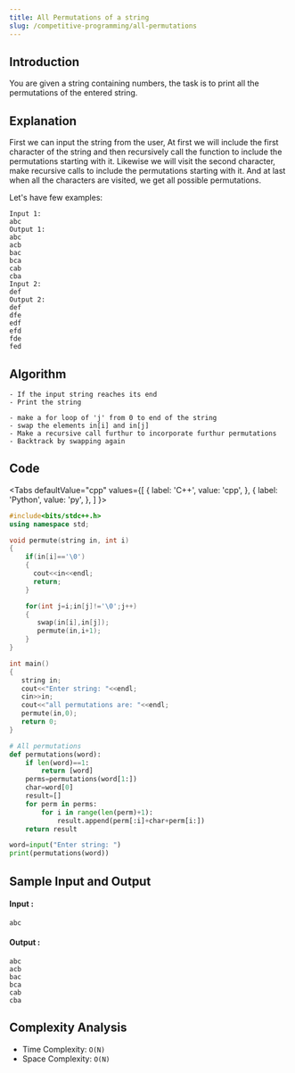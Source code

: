 ```yaml
---
title: All Permutations of a string
slug: /competitive-programming/all-permutations
---
```


## Introduction

You are given a string containing numbers, the task is to print all the permutations of the entered string. 

## Explanation 

First we can input the string from the user,
At first we will include the first character of the string and then recursively call the function to include the permutations starting with it.
Likewise we will visit the second character, make recursive calls to include the permutations starting with it.
And at last when all the characters are visited, we get all possible permutations.

Let's have few examples: 
```
Input 1:
abc
Output 1:
abc
acb
bac
bca
cab
cba
Input 2:
def
Output 2:
def
dfe
edf
efd
fde
fed
```

## Algorithm

    - If the input string reaches its end
	- Print the string

    - make a for loop of 'j' from 0 to end of the string
	- swap the elements in[i] and in[j]
	- Make a recursive call furthur to incorporate furthur permutations
	- Backtrack by swapping again

## Code


<Tabs
  defaultValue="cpp"
  values={[
    { label: 'C++', value: 'cpp', },
    { label: 'Python', value: 'py', },
  ]
}>
<TabItem value="cpp">

```cpp
#include<bits/stdc++.h>
using namespace std;

void permute(string in, int i)
{
    if(in[i]=='\0')
    {
      cout<<in<<endl; 
      return;
    }

    for(int j=i;in[j]!='\0';j++)
    {
       swap(in[i],in[j]);
       permute(in,i+1);
    }
}

int main()
{
   string in;
   cout<<"Enter string: "<<endl;
   cin>>in;
   cout<<"all permutations are: "<<endl;
   permute(in,0);
   return 0;
}
```
</TabItem>

<TabItem value="py">

```python   
# All permutations
def permutations(word):
    if len(word)==1:
        return [word]
    perms=permutations(word[1:])
    char=word[0]
    result=[]
    for perm in perms:
        for i in range(len(perm)+1):
            result.append(perm[:i]+char+perm[i:])
    return result

word=input("Enter string: ")
print(permutations(word))
```
</TabItem>

</Tabs>

## Sample Input and Output

#### Input :

```
abc
```

#### Output :

```
abc
acb
bac
bca
cab
cba
```

## Complexity Analysis

- Time Complexity: `O(N)`
- Space Complexity: `O(N)`
